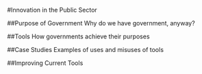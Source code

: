 #Innovation in the Public Sector 


##Purpose of Government 
Why do we have government, anyway? 


##Tools 
How governments achieve their purposes 


##Case Studies 
Examples of uses and misuses of tools 


##Improving Current Tools 

